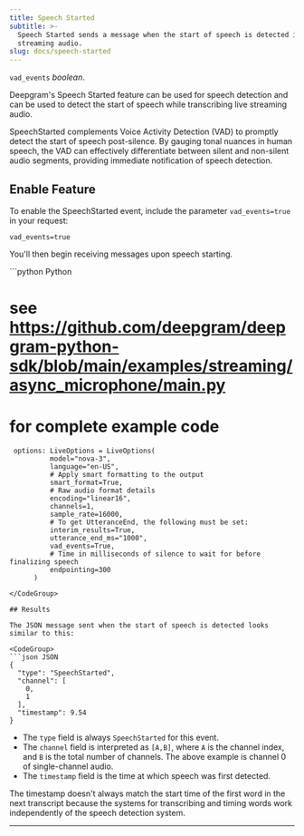 ```yaml
---
title: Speech Started
subtitle: >-
  Speech Started sends a message when the start of speech is detected in live
  streaming audio.
slug: docs/speech-started
---
```



`vad_events` *boolean*.

<div class="flex flex-row gap-2">
  <Markdown src="../snippets/stt-batch-unavailable.mdx" /> <Markdown src="../snippets/stt-stream-available.mdx" /> <Markdown src="../snippets/all-available-languages.mdx" />
</div>

Deepgram's Speech Started feature can be used for speech detection and can be used to detect the start of speech while transcribing live streaming audio.

SpeechStarted complements Voice Activity Detection (VAD) to promptly detect the start of speech post-silence. By gauging tonal nuances in human speech, the VAD can effectively differentiate between silent and non-silent audio segments, providing immediate notification of speech detection.

## Enable Feature

To enable the SpeechStarted event, include the parameter `vad_events=true` in your request:

`vad_events=true`

You'll then begin receiving messages upon speech starting.

<CodeGroup>
  ```python Python

  # see https://github.com/deepgram/deepgram-python-sdk/blob/main/examples/streaming/async_microphone/main.py
  # for complete example code

     options: LiveOptions = LiveOptions(
              model="nova-3",
              language="en-US",
              # Apply smart formatting to the output
              smart_format=True,
              # Raw audio format details
              encoding="linear16",
              channels=1,
              sample_rate=16000,
              # To get UtteranceEnd, the following must be set:
              interim_results=True,
              utterance_end_ms="1000",
              vad_events=True,
              # Time in milliseconds of silence to wait for before finalizing speech
              endpointing=300
          )
  ```
</CodeGroup>

## Results

The JSON message sent when the start of speech is detected looks similar to this:

<CodeGroup>
  ```json JSON
  {
    "type": "SpeechStarted",
    "channel": [
      0,
      1
    ],
    "timestamp": 9.54
  }
  ```
</CodeGroup>

* The `type` field is always `SpeechStarted` for this event.
* The `channel` field is interpreted as `[A,B]`, where `A` is the channel index, and `B` is the total number of channels. The above example is channel 0 of single-channel audio.
* The `timestamp` field is the time at which speech was first detected.

<Warning>
  The timestamp doesn't always match the start time of the first word in the next transcript because the systems for transcribing and timing words work independently of the speech detection system.
</Warning>

***

